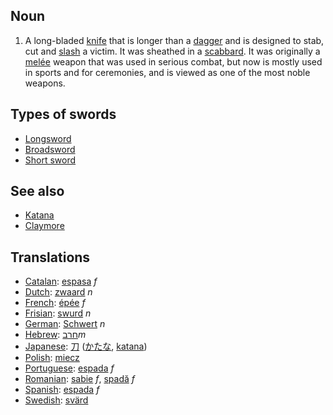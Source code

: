 ==Noun==

#A long-bladed [[knife]] that is longer than a [[dagger]] and is designed to stab, cut and [[slash]] a victim.  It was sheathed in a [[scabbard]].  It was originally a [[melée]] weapon that was used in serious combat, but now is mostly used in sports and for ceremonies, and is viewed as one of the most noble weapons.

==Types of swords==
*[[Longsword]]
*[[Broadsword]]
*[[Short sword]]

==See also==
*[[Katana]]
*[[Claymore]]

==Translations==
*[[Catalan]]: [[espasa]] ''f''
*[[Dutch]]: [[zwaard]] ''n''
*[[French]]: [[épée]] ''f''
*[[Frisian]]: [[swurd]] ''n''
*[[German]]: [[Schwert]] ''n''
*[[Hebrew]]: [[חרב]]''m''
*[[Japanese]]: [[刀]] ([[かたな]], [[katana]])
*[[Polish]]: [[miecz]]
*[[Portuguese]]: [[espada]] ''f''
*[[Romanian]]: [[sabie]] ''f'', [[spadă]] ''f''
*[[Spanish]]: [[espada]] ''f''
*[[Swedish]]: [[svärd]]